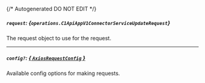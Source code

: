 {/* Autogenerated DO NOT EDIT  */}

##### `request`: *{`operations.C1ApiAppV1ConnectorServiceUpdateRequest`}*
The request object to use for the request.
<Collapsible openLabel={Labels.showProperties} closeLabel={Labels.hideProperties}>
    <C1ApiAppV1ConnectorServiceUpdateRequest/>
</Collapsible>

---
##### `config?`: [*{ `AxiosRequestConfig` }*](https://axios-http.com/docs/req_config)
Available config options for making requests.



